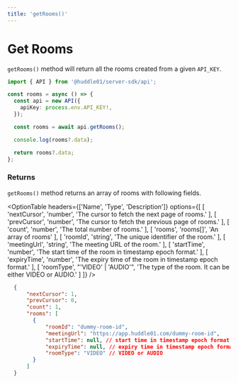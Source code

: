 ```yaml
---
title: 'getRooms()'
---
```



# Get Rooms 

`getRooms()` method will return all the rooms created from a given `API_KEY`. 

```ts 
import { API } from '@huddle01/server-sdk/api';

const rooms = async () => {
  const api = new API({
    apiKey: process.env.API_KEY!,
  });

  const rooms = await api.getRooms();

  console.log(rooms?.data);

  return rooms?.data;
};
```

### Returns 

`getRooms()` method returns an array of rooms with following fields.

<OptionTable
    headers={['Name', 'Type', 'Description']}
    options={[
        [
            'nextCursor',
            'number',
            'The cursor to fetch the next page of rooms.'
        ],
        [
            'prevCursor',
            'number',
            'The cursor to fetch the previous page of rooms.'
        ],
        [
            'count',
            'number',
            'The total number of rooms.'
        ],
        [
            'rooms',
            'rooms[]',
            'An array of rooms'
        ],
        [
            'roomId', 
            'string',
            'The unique identifier of the room.'
        ],
        [
            'meetingUrl',
            'string',
            'The meeting URL of the room.'
        ],
        [
            'startTime',
            'number',
            'The start time of the room in timestamp epoch format.'
        ],
        [
            'expiryTime',
            'number',
            'The expiry time of the room in timestamp epoch format.'
        ],
        [
            'roomType',
            "'VIDEO' | 'AUDIO'",
            'The type of the room. It can be either VIDEO or AUDIO.'
        ]
    ]}
/>

```json
  {
      "nextCursor": 1,
      "prevCursor": 0,
      "count": 1,
      "rooms": [
        {
            "roomId": "dummy-room-id",
            "meetingUrl": "https://app.huddle01.com/dummy-room-id",
            "startTime": null, // start time in timestamp epoch format
            "expiryTime": null, // expiry time in timestamp epoch format
            "roomType": "VIDEO" // VIDEO or AUDIO
        }
      ]
  }
```
